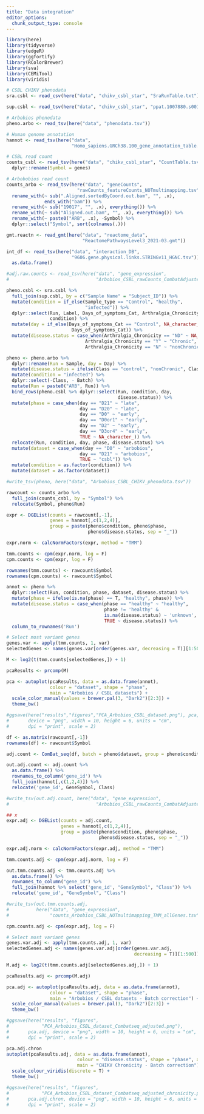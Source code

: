 ```yaml
---
title: "Data integration"
editor_options: 
  chunk_output_type: console
---
```


```r
library(here)
library(tidyverse)
library(edgeR)
library(ggfortify)
library(RColorBrewer)
library(sva)
library(CEMiTool)
library(viridis)
```

```r
# CSBL CHIKV phenodata
sra.csbl <- read_csv(here("data", "chikv_csbl_star", "SraRunTable.txt"))

sup.csbl <- read_tsv(here("data", "chikv_csbl_star", "ppat.1007880.s001.csv"))

# Arbobios phenodata
pheno.arbo <- read_tsv(here("data", "phenodata.tsv"))

# Human genome annotation
hannot <- read_tsv(here("data", 
                        "Homo_sapiens.GRCh38.100_gene_annotation_table.txt"))

# CSBL read count
counts_csbl <- read_tsv(here("data", "chikv_csbl_star", "CountTable.tsv")) %>% 
  dplyr::rename(Symbol = genes)

# Arbobobios read count
counts_arbo <- read_tsv(here("data", "geneCounts",
                          "rawCounts_featureCounts_NOTmultimapping.tsv")) %>%
  rename_with(~ sub(".Aligned.sortedByCoord.out.bam", "", .x), 
              ends_with("bam")) %>% 
  rename_with(~ sub("19017", "", .x), everything()) %>% 
  rename_with(~ sub("Aligned.out.bam", "", .x), everything()) %>%
  rename_with(~ paste0("ARB", .x), -Symbol) %>%
  dplyr::select("Symbol", sort(colnames(.)))

gmt.reactn <- read_gmt(here("data", "reactome_data", 
                            "ReactomePathwaysLevel3_2021-03.gmt"))

int_df <- read_tsv(here("data", "interaction_DB", 
                        "9606.gene.physical.links.STRINGv11_HGNC.tsv")) %>% 
  as.data.frame()

#adj.raw.counts <- read_tsv(here("data", "gene_expression", 
#                                "Arbobios_CSBL_rawCounts_CombatAdjusted.tsv"))

```

```r
pheno.csbl <- sra.csbl %>% 
  full_join(sup.csbl, by = c("Sample Name" = "Subject_ID")) %>%
  mutate(condition = if_else(Sample_type == "Control", "healthy", 
                             "infected")) %>% 
  dplyr::select(Run, Label, Days_of_symptoms_Cat, Arthralgia_Chronicity,
                condition) %>% 
  mutate(day = if_else(Days_of_symptoms_Cat == "Control", NA_character_, 
                        Days_of_symptoms_Cat)) %>% 
  mutate(disease.status = case_when(Arthralgia_Chronicity == "ND" ~ NA_character_,
                             Arthralgia_Chronicity == "Y" ~ "Chronic",
                             Arthralgia_Chronicity == "N" ~ "nonChronic"))

pheno <- pheno.arbo %>%
  dplyr::rename(Run = Sample, day = Day) %>% 
  mutate(disease.status = ifelse(Class == "control", "nonChronic", Class)) %>% 
  mutate(condition = "infected") %>% 
  dplyr::select(-Class, - Batch) %>%
  mutate(Run = paste0("ARB", Run)) %>% 
  bind_rows(pheno.csbl %>% dplyr::select(Run, condition, day, 
                                         disease.status)) %>%
  mutate(phase = case_when(day == "D21" ~ "late",
                           day == "D20" ~ "late",
                           day == "D0" ~ "early",
                           day == "D0or1" ~ "early",
                           day == "D2" ~ "early",
                           day == "D3or4" ~ "early",
                           TRUE ~ NA_character_)) %>% 
  relocate(Run, condition, day, phase, disease.status) %>% 
  mutate(dataset = case_when(day == "D0" ~ "arbobios",
                           day == "D21" ~ "arbobios",
                           TRUE ~ "csbl")) %>% 
  mutate(condition = as.factor(condition)) %>% 
  mutate(dataset = as.factor(dataset))

#write_tsv(pheno, here("data", "Arbobios_CSBL_CHIKV_phenodata.tsv"))

rawcount <- counts_arbo %>% 
  full_join(counts_csbl, by = "Symbol") %>% 
  relocate(Symbol, pheno$Run)
```

```r
expr <- DGEList(counts = rawcount[,-1], 
                genes = hannot[,c(1,2,4)],
                group = paste(pheno$condition, pheno$phase, 
                              pheno$disease.status, sep = "_"))

expr.norm <- calcNormFactors(expr, method = "TMM")

tmm.counts <- cpm(expr.norm, log = F)
cpm.counts <- cpm(expr, log = F)

rownames(tmm.counts) <- rawcount$Symbol
rownames(cpm.counts) <- rawcount$Symbol

annot <- pheno %>% 
  dplyr::select(Run, condition, phase, dataset, disease.status) %>% 
  mutate(phase = ifelse(is.na(phase) == T, "healthy", phase)) %>% 
  mutate(disease.status = case_when(phase == "healthy" ~ "healthy", 
                                    phase != 'healthy' &
                                    is.na(disease.status) ~ 'unknown',
                                    TRUE ~ disease.status)) %>% 
  column_to_rownames('Run')

# Select most variant genes
genes.var <- apply(tmm.counts, 1, var)
selectedGenes <- names(genes.var[order(genes.var, decreasing = T)][1:500])

M <- log2(t(tmm.counts[selectedGenes,]) + 1)

pcaResults <- prcomp(M)

pca <- autoplot(pcaResults, data = as.data.frame(annot), 
                colour = "dataset", shape = "phase",
                main = "Arbobios / CSBL datasets") +
  scale_color_manual(values = brewer.pal(3, "Dark2")[2:3]) +
  theme_bw()

#ggsave(here("results","figures","PCA_Arbobios_CSBL_dataset.png"), pca, 
#       device = "png", width = 10, height = 6, units = "cm", 
#       dpi = "print", scale = 2)
```

```r
df <- as.matrix(rawcount[,-1])
rownames(df) <- rawcount$Symbol

adj.count <- ComBat_seq(df, batch = pheno$dataset, group = pheno$condition)

out.adj.count <- adj.count %>% 
  as.data.frame() %>% 
  rownames_to_column('gene_id') %>% 
  full_join(hannot[,c(1,2,4)]) %>% 
  relocate('gene_id', GeneSymbol, Class)

#write_tsv(out.adj.count, here("data", "gene_expression", 
#                                "Arbobios_CSBL_rawCounts_CombatAdjusted.tsv"))

## x
expr.adj <- DGEList(counts = adj.count, 
                    genes = hannot[,c(1,2,4)],
                    group = paste(pheno$condition, pheno$phase, 
                                  pheno$disease.status, sep = "_"))

expr.adj.norm <- calcNormFactors(expr.adj, method = "TMM")

tmm.counts.adj <- cpm(expr.adj.norm, log = F)

out.tmm.counts.adj <- tmm.counts.adj %>% 
  as.data.frame() %>% 
  rownames_to_column("gene_id") %>% 
  full_join(hannot %>% select('gene_id', "GeneSymbol", "Class")) %>% 
  relocate('gene_id', "GeneSymbol", "Class")

#write_tsv(out.tmm.counts.adj, 
#          here("data", "gene_expression",
#               "counts_Arbobios_CSBL_NOTmultimapping_TMM_allGenes.tsv"))

cpm.counts.adj <- cpm(expr.adj, log = F)

# Select most variant genes
genes.var.adj <- apply(tmm.counts.adj, 1, var)
selectedGenes.adj <- names(genes.var.adj[order(genes.var.adj, 
                                               decreasing = T)][1:500])

M.adj <- log2(t(tmm.counts.adj[selectedGenes.adj,]) + 1)

pcaResults.adj <- prcomp(M.adj)

pca.adj <- autoplot(pcaResults.adj, data = as.data.frame(annot), 
                colour = "dataset", shape = "phase",
                main = "Arbobios / CSBL datasets - Batch correction") +
  scale_color_manual(values = brewer.pal(3, "Dark2")[2:3]) +
  theme_bw()

#ggsave(here("results", "figures",
#            "PCA_Arbobios_CSBL_dataset_Combatseq_adjusted.png"), 
#       pca.adj, device = "png", width = 10, height = 6, units = "cm", 
#       dpi = "print", scale = 2)

pca.adj.chron 
autoplot(pcaResults.adj, data = as.data.frame(annot), 
                          colour = "disease.status", shape = "phase", alpha = "dataset",
                          main = "CHIKV Chronicity - Batch correction") +
  scale_colour_viridis(discrete = T) +
  theme_bw()

#ggsave(here("results", "figures",
#            "PCA_Arbobios_CSBL_dataset_Combatseq_adjusted_chronicity.png"), 
#       pca.adj.chron, device = "png", width = 10, height = 6, units = "cm", 
#       dpi = "print", scale = 2)
```

